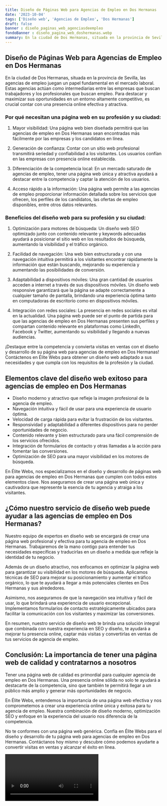 ```yaml
---
title: Diseño de Páginas Web para Agencias de Empleo en Dos Hermanas
date: '2023-10-04'
tags: ['Diseño web', 'Agencias de Empleo', 'Dos Hermanas']
draft: false
banner : diseño_paginas_web_agenciasdeempleo
fondoBanner : diseño_pagina_web_doshermanas.webp
summary: En la ciudad de Dos Hermanas, situada en la provincia de Sevilla, las agencias de empleo juegan un papel fundamental en el mercado laboral. Estas agencias actúan como intermediarias entre las empresas que buscan trabajadores y los profesionales que buscan empleo. Para destacar y maximizar sus oportunidades en un entorno altamente competitivo, es crucial contar con una presencia online efectiva y atractiva.
---
```


## Diseño de Páginas Web para Agencias de Empleo en Dos Hermanas

En la ciudad de Dos Hermanas, situada en la provincia de Sevilla, las agencias de empleo juegan un papel fundamental en el mercado laboral. Estas agencias actúan como intermediarias entre las empresas que buscan trabajadores y los profesionales que buscan empleo. Para destacar y maximizar sus oportunidades en un entorno altamente competitivo, es crucial contar con una presencia online efectiva y atractiva.

### Por qué necesitan una página web en su profesión y su ciudad:

1. Mayor visibilidad: Una página web bien diseñada permitirá que las agencias de empleo en Dos Hermanas sean encontradas más fácilmente por las empresas y los candidatos en línea.

2. Generación de confianza: Contar con un sitio web profesional transmitirá seriedad y confiabilidad a los visitantes. Los usuarios confían en las empresas con presencia online establecida.

3. Diferenciación de la competencia local: En un mercado saturado de agencias de empleo, tener una página web única y atractiva ayudará a destacar entre la competencia y captar la atención de los usuarios.

4. Acceso rápido a la información: Una página web permite a las agencias de empleo proporcionar información detallada sobre los servicios que ofrecen, los perfiles de los candidatos, las ofertas de empleo disponibles, entre otros datos relevantes.

### Beneficios del diseño web para su profesión y su ciudad:

1. Optimización para motores de búsqueda: Un diseño web SEO optimizado junto con contenido relevante y keywords adecuadas ayudará a posicionar el sitio web en los resultados de búsqueda, aumentando la visibilidad y el tráfico orgánico.

2. Facilidad de navegación: Una web bien estructurada y con una navegación intuitiva permitirá a los visitantes encontrar rápidamente la información que están buscando, mejorando su experiencia y aumentando las posibilidades de conversión.

3. Adaptabilidad a dispositivos móviles: Una gran cantidad de usuarios acceden a internet a través de sus dispositivos móviles. Un diseño web responsive garantizará que la página se adapte correctamente a cualquier tamaño de pantalla, brindando una experiencia óptima tanto en computadoras de escritorio como en dispositivos móviles.

4. Integración con redes sociales: La presencia en redes sociales es vital en la actualidad. Una página web puede ser el punto de partida para que las agencias de empleo en Dos Hermanas presenten sus perfiles y compartan contenido relevante en plataformas como LinkedIn, Facebook y Twitter, aumentando su visibilidad y llegando a nuevas audiencias.

¡Destaque entre la competencia y convierta visitas en ventas con el diseño y desarrollo de su página web para agencias de empleo en Dos Hermanas! Contáctenos en Élite Webs para obtener un diseño web adaptado a sus necesidades y que cumpla con los requisitos de la profesión y la ciudad.

<GifSeo />

<Cta />

## Elementos clave del diseño web exitoso para agencias de empleo en Dos Hermanas

- Diseño moderno y atractivo que refleje la imagen profesional de la agencia de empleo.
- Navegación intuitiva y fácil de usar para una experiencia de usuario óptima.
- Velocidad de carga rápida para evitar la frustración de los visitantes.
- Responsividad y adaptabilidad a diferentes dispositivos para no perder oportunidades de negocio.
- Contenido relevante y bien estructurado para una fácil comprensión de los servicios ofrecidos.
- Integración de formularios de contacto y otras llamadas a la acción para fomentar las conversiones.
- Optimización de SEO para una mayor visibilidad en los motores de búsqueda.

En Élite Webs, nos especializamos en el diseño y desarrollo de páginas web para agencias de empleo en Dos Hermanas que cumplen con todos estos elementos clave. Nos aseguramos de crear una página web única y cautivadora que represente la esencia de tu agencia y atraiga a los visitantes.

## ¿Cómo nuestro servicio de diseño web puede ayudar a las agencias de empleo en Dos Hermanas?

Nuestro equipo de expertos en diseño web se encargará de crear una página web profesional y efectiva para tu agencia de empleo en Dos Hermanas. Trabajaremos de la mano contigo para entender tus necesidades específicas y traducirlas en un diseño a medida que refleje la identidad de tu negocio.

Además de un diseño atractivo, nos enfocamos en optimizar la página web para garantizar su visibilidad en los motores de búsqueda. Aplicamos técnicas de SEO para mejorar su posicionamiento y aumentar el tráfico orgánico, lo que te ayudará a llegar a más potenciales clientes en Dos Hermanas y sus alrededores.

Asimismo, nos aseguramos de que la navegación sea intuitiva y fácil de usar, lo que brindará una experiencia de usuario excepcional. Implementamos formularios de contacto estratégicamente ubicados para facilitar la comunicación con los visitantes y maximizar las conversiones.

En resumen, nuestro servicio de diseño web te brinda una solución integral que combinada con nuestra experiencia en SEO y diseño, te ayudará a mejorar tu presencia online, captar más visitas y convertirlas en ventas de tus servicios de agencia de empleo.

## Conclusión: La importancia de tener una página web de calidad y contratarnos a nosotros

Tener una página web de calidad es primordial para cualquier agencia de empleo en Dos Hermanas. Una presencia online sólida no solo te ayudará a destacarte de la competencia, sino que también te permitirá llegar a un público más amplio y generar más oportunidades de negocio.

En Élite Webs, entendemos la importancia de una página web efectiva y nos comprometemos a crear una experiencia online única y exitosa para tu agencia de empleo. Nuestra combinación de diseño moderno, optimización SEO y enfoque en la experiencia del usuario nos diferencia de la competencia.

No te conformes con una página web genérica. Confía en Élite Webs para el diseño y desarrollo de tu página web para agencias de empleo en Dos Hermanas. Contáctanos hoy mismo y descubre cómo podemos ayudarte a convertir visitas en ventas y alcanzar el éxito en línea.

<Video />

<CtaBot job='Agencias de Empleo' city='Dos Hermanas'/>

<Gmaps query='Dos Hermanas+españa+maps' />